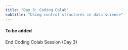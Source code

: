 ```yaml
---
title: "Day 3: Coding Colab"
subtitle: "Using control structures in data science"
---
```


#### To be added

::: {.center-text .body-text-xl .teal-text}
End Coding Colab Session (Day 3)
:::

